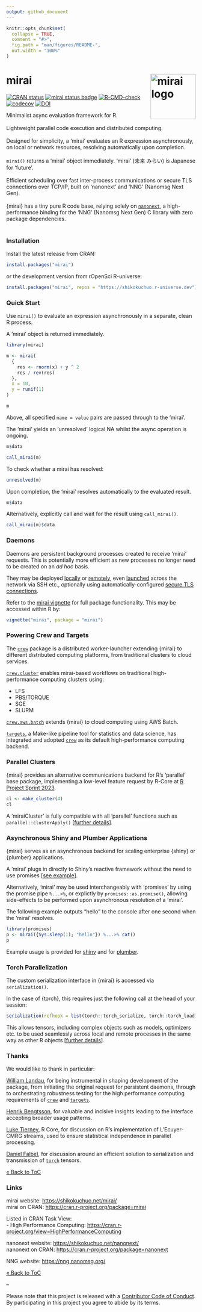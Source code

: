 ```yaml
---
output: github_document
---
```


<!-- README.md is generated from README.Rmd. Please edit that file -->

```r
knitr::opts_chunk$set(
  collapse = TRUE,
  comment = "#>",
  fig.path = "man/figures/README-",
  out.width = "100%"
)
```

# mirai <a href="https://shikokuchuo.net/mirai/" alt="mirai"><img src="man/figures/logo.png" alt="mirai logo" align="right" width="120"/></a>

<!-- badges: start -->
[![CRAN status](https://www.r-pkg.org/badges/version/mirai?color=112d4e)](https://CRAN.R-project.org/package=mirai)
[![mirai status badge](https://shikokuchuo.r-universe.dev/badges/mirai?color=24a60e)](https://shikokuchuo.r-universe.dev/mirai)
[![R-CMD-check](https://github.com/shikokuchuo/mirai/workflows/R-CMD-check/badge.svg)](https://github.com/shikokuchuo/mirai/actions)
[![codecov](https://codecov.io/gh/shikokuchuo/mirai/branch/main/graph/badge.svg)](https://app.codecov.io/gh/shikokuchuo/mirai)
[![DOI](https://zenodo.org/badge/459341940.svg)](https://zenodo.org/badge/latestdoi/459341940)
<!-- badges: end -->

Minimalist async evaluation framework for R.
<br /><br />
Lightweight parallel code execution and distributed computing.
<br /><br />
Designed for simplicity, a 'mirai' evaluates an R expression asynchronously, on local or network resources, resolving automatically upon completion.
<br /><br />
`mirai()` returns a 'mirai' object immediately. 'mirai' (未来 みらい) is Japanese for 'future'.
<br /><br />
Efficient scheduling over fast inter-process communications or secure TLS connections over TCP/IP, built on 'nanonext' and 'NNG' (Nanomsg Next Gen).
<br /><br />
{mirai} has a tiny pure R code base, relying solely on [`nanonext`](https://doi.org/10.5281/zenodo.7903429), a high-performance binding for the 'NNG' (Nanomsg Next Gen) C library with zero package dependencies.
<br /><br />

### Installation

Install the latest release from CRAN:

```r
install.packages("mirai")
```

or the development version from rOpenSci R-universe:

```r
install.packages("mirai", repos = "https://shikokuchuo.r-universe.dev")
```

### Quick Start

Use `mirai()` to evaluate an expression asynchronously in a separate, clean R process.

A 'mirai' object is returned immediately.

```r
library(mirai)

m <- mirai(
  {
    res <- rnorm(x) + y ^ 2
    res / rev(res)
  },
  x = 10,
  y = runif(1)
)

m
```

Above, all specified `name = value` pairs are passed through to the 'mirai'.

The 'mirai' yields an 'unresolved' logical NA whilst the async operation is ongoing.

```r
m$data
```
```r
call_mirai(m)
```

To check whether a mirai has resolved:

```r
unresolved(m)
```

Upon completion, the 'mirai' resolves automatically to the evaluated result.

```r
m$data
```

Alternatively, explicitly call and wait for the result using `call_mirai()`.

```r
call_mirai(m)$data
```

### Daemons

Daemons are persistent background processes created to receive 'mirai' requests. This is potentially more efficient as new processes no longer need to be created on an *ad hoc* basis.

They may be deployed [locally](https://shikokuchuo.net/mirai/articles/mirai.html#daemons-local-persistent-processes) or [remotely](https://shikokuchuo.net/mirai/articles/mirai.html#distributed-computing-remote-daemons), even [launched](https://shikokuchuo.net/mirai/articles/mirai.html#distributed-computing-launching-daemons) across the network via SSH etc., optionally using automatically-configured [secure TLS connections](https://shikokuchuo.net/mirai/articles/mirai.html#distributed-computing-tls-secure-connections).

Refer to the [mirai vignette](https://shikokuchuo.net/mirai/articles/mirai.html) for full package functionality. This may be accessed within R by:

```r
vignette("mirai", package = "mirai")
```

### Powering Crew and Targets

The [`crew`](https://cran.r-project.org/package=crew) package is a distributed worker-launcher extending {mirai} to different distributed computing platforms, from traditional clusters to cloud services.

[`crew.cluster`](https://cran.r-project.org/package=crew.cluster) enables mirai-based workflows on traditional high-performance computing clusters using:

- LFS
- PBS/TORQUE
- SGE
- SLURM

[`crew.aws.batch`](https://cran.r-project.org/package=crew.aws.batch) extends {mirai} to cloud computing using AWS Batch.

[`targets`](https://cran.r-project.org/package=targets), a Make-like pipeline tool for statistics and data science, has integrated and adopted [`crew`](https://cran.r-project.org/package=crew) as its default high-performance computing backend.

### Parallel Clusters

{mirai} provides an alternative communications backend for R's 'parallel' base package, implementing a low-level feature request by R-Core at [R Project Sprint 2023](https://contributor.r-project.org/r-project-sprint-2023/).

```r
cl <- make_cluster(4)
cl
```

A 'miraiCluster' is fully compatible with all 'parallel' functions such as `parallel::clusterApply()` [[further details](https://shikokuchuo.net/mirai/articles/mirai.html#parallel-clusters)].

### Asynchronous Shiny and Plumber Applications

{mirai} serves as an asynchronous backend for scaling enterprise {shiny} or {plumber} applications.

A 'mirai' plugs in directly to Shiny's reactive framework without the need to use promises [[see example](https://shikokuchuo.net/mirai/articles/mirai.html#shiny-example-usage)].

Alternatively, 'mirai' may be used interchangeably with 'promises' by using the promise pipe `%...>%`, or explictly by `promises::as.promise()`, allowing side-effects to be performed upon asynchronous resolution of a 'mirai'.

The following example outputs "hello" to the console after one second when the 'mirai' resolves.

```r
library(promises)
p <- mirai({Sys.sleep(1); "hello"}) %...>% cat()
p
```

Example usage is provided for [shiny](https://shikokuchuo.net/mirai/articles/mirai.html#promises-async-shiny-applications) and for [plumber](https://shikokuchuo.net/mirai/articles/mirai.html#promises-async-plumber-applications).

### Torch Parallelization

The custom serialization interface in {mirai} is accessed via `serialization()`.

In the case of {torch}, this requires just the following call at the head of your session:

```r
serialization(refhook = list(torch::torch_serialize, torch::torch_load))
```

This allows tensors, including complex objects such as models, optimizers etc. to be used seamlessly across local and remote processes in the same way as other R objects [[further details](https://shikokuchuo.net/mirai/articles/mirai.html#custom-serialization-torch-parallelization)].

### Thanks

We would like to thank in particular:

[William Landau](https://github.com/wlandau/), for being instrumental in shaping development of the package, from initiating the original request for persistent daemons, through to orchestrating robustness testing for the high performance computing requirements of [`crew`](https://cran.r-project.org/package=crew) and [`targets`](https://cran.r-project.org/package=targets).

[Henrik Bengtsson](https://github.com/HenrikBengtsson/), for valuable and incisive insights leading to the interface accepting broader usage patterns.

[Luke Tierney](https://github.com/ltierney/), R Core, for discussion on R's implementation of L'Ecuyer-CMRG streams, used to ensure statistical independence in parallel processing.

[Daniel Falbel](https://github.com/dfalbel/), for discussion around an efficient solution to serialization and transmission of [`torch`](https://cran.r-project.org/package=torch) tensors.

[&laquo; Back to ToC](#table-of-contents)

### Links

mirai website: <https://shikokuchuo.net/mirai/><br />
mirai on CRAN: <https://cran.r-project.org/package=mirai>

Listed in CRAN Task View: <br />
- High Performance Computing: <https://cran.r-project.org/view=HighPerformanceComputing>

nanonext website: <https://shikokuchuo.net/nanonext/><br />
nanonext on CRAN: <https://cran.r-project.org/package=nanonext>

NNG website: <https://nng.nanomsg.org/><br />

[&laquo; Back to ToC](#table-of-contents)

--

Please note that this project is released with a [Contributor Code of Conduct](https://shikokuchuo.net/mirai/CODE_OF_CONDUCT.html). By participating in this project you agree to abide by its terms.
